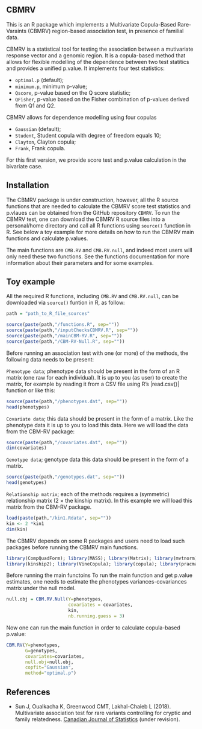 ## CBMRV

This is an R package which implements a Multivariate Copula-Based Rare-Varaints (CBMRV) region-based association test, in presence of familial data. 

CBMRV is a statistical tool for testing the association between a mutivariate response vector and a genomic region. It is a copula-based method that allows for flexible modelling of the dependence between two test statitics and provides a unified p.value. It implements four test statistics:

- ```optimal.p``` (default);
- ```minimum.p```, minimum p-value;
- ```Qscore```, p-value based on the Q score statistic;
- ```QFisher```, p-value based on the Fisher combination of p-values derived from Q1 and Q2.

CBMRV allows for dependence modelling using four copulas

- ```Gaussian``` (default);
- ```Student```, Student copula with degree of freedom equals 10;
- ```Clayton```, Clayton copula; 
- ```Frank```, Frank copula.

For this first version, we provide score test and p.value calculation in the bivariate case.

## Installation

The CBMRV package is under construction, however, all the R source functions that are needed to calculate the CBMRV score test statistics and p.vlaues can be obtained from the GitHub repository ```CBMRV```. To run the CBMRV test, one can download the CBMRV R source files into a personal/home directory and call all R functions using ```source()``` function in R. See below a toy example for more details on how to run the CBMRV main functions and calculate p.values. 

The main functions are ```CMB.RV``` and ```CMB.RV.null```, and indeed most users will only need these two functions. See the functions documentation for more information about their parameters and for some examples.


## Toy example
All the required R functions, including ```CMB.RV``` and ```CMB.RV.null```, can be downloaded via ```source()``` funtion in R, as follow:

``` r
path = "path_to_R_file_sources"

source(paste(path,"/functions.R", sep=""))
source(paste(path,"/inputChecksCBMRV.R", sep=""))
source(paste(path,"/mainCBM-RV.R", sep=""))
source(paste(path,"/CBM-RV-Null.R", sep=""))
```

Before running an association test with one (or more) of the methods,
the following data needs to be present:

```Phenotype data```; phenotype data should be present in the form of
an R matrix (one raw for each individual). It is up to you (as user)
to create the matrix, for example by reading it from a CSV file using R's
|read.csv()| function or like this:
``` r
source(paste(path,"/phenotypes.dat", sep=""))
head(phenotypes)
```

```Covariate data```; this data should be present in the form
  of a matrix. Like the phenotype data it is up to you to load this
  data. Here we will load the data from the CBM-RV package:
``` r
source(paste(path,"/covariates.dat", sep=""))
dim(covariates)
```

```Genotype data```; genotype data this data should be present in the form
  of a matrix.
``` r
source(paste(path,"/genotypes.dat", sep=""))
head(genotypes)
```

```Relationship matrix```; each of the methods requires a (symmetric) relationship matrix (2 $\times$ the kinship matrix). In this example we will load this matrix from the CBM-RV package.

``` r
load(paste(path,"/kin1.Rdata", sep=""))
kin <- 2 *kin1
dim(kin)
```

The CBMRV depends on some R packages and users need to load such packages before running the CBMRV main functions. 

``` r
library(CompQuadForm); library(MASS); library(Matrix); library(mvtnorm); library(mnormt); library(numDeriv);
library(kinship2); library(VineCopula); library(copula); library(pracma); library(matrixcalc); library(rARPACK)

``` 

Before running the main functoins To run the main function and get p.value estimates, one needs to estimate the phenotypes variances-covariances matrix under the null model.

``` r
null.obj = CBM.RV.Null(Y=phenotypes, 
                       covariates = covariates, 
                       kin, 
                       nb.running.guess = 3)
``` 
Now one can run the main function in order to calculate copula-based p.value:

``` r
CBM.RV(Y=phenotypes, 
       G=genotypes, 
       covariates=covariates, 
       null.obj=null.obj, 
       copfit="Gaussian", 
       method="optimal.p")
``` 

## References

- Sun J, Oualkacha K, Greenwood CMT, Lakhal-Chaieb L (2018). Multivariate association test for rare variants controlling for cryptic and family relatedness. [Canadian Journal of Statistics](http://dx.doi.org/10.1177/0962280216660128) (under revision).
 
